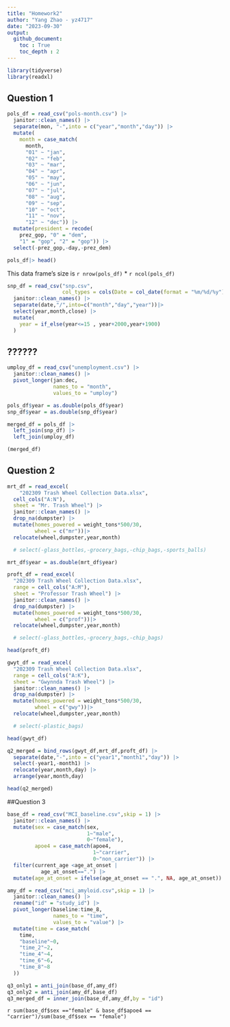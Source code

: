 ```yaml
---
title: "Homework2"
author: "Yang Zhao - yz4717"
date: "2023-09-30"
output: 
  github_document:
    toc : True
    toc_depth : 2
---
```


```r
library(tidyverse)
library(readxl)
```

## Question 1

```r
pols_df = read_csv("pols-month.csv") |> 
  janitor::clean_names() |> 
  separate(mon, "-",into = c("year","month","day")) |> 
  mutate(
    month = case_match(
      month, 
      "01" ~ "jan",
      "02" ~ "feb",
      "03" ~ "mar",
      "04" ~ "apr",
      "05" ~ "may",
      "06" ~ "jun",
      "07" ~ "jul",
      "08" ~ "aug",
      "09" ~ "sep",
      "10" ~ "oct", 
      "11" ~ "nov", 
      "12" ~ "dec")) |> 
  mutate(president = recode(
    prez_gop, "0" = "dem",
    "1" = "gop", "2" = "gop")) |> 
  select(-prez_gop,-day,-prez_dem)

pols_df|> head()

```
This data frame's size is `r nrow(pols_df)` * `r ncol(pols_df)`


```r


snp_df = read_csv("snp.csv",
                  col_types = cols(Date = col_date(format = "%m/%d/%y"))) |> 
  janitor::clean_names() |> 
  separate(date,"/",into=c("month","day","year"))|> 
  select(year,month,close) |> 
  mutate(
    year = if_else(year<=15 , year+2000,year+1900)
  )

```

## ??????


```r
umploy_df = read_csv("unemployment.csv") |> 
  janitor::clean_names() |> 
  pivot_longer(jan:dec,
               names_to = "month",
               values_to = "umploy")

```


```r
pols_df$year = as.double(pols_df$year)
snp_df$year = as.double(snp_df$year)

merged_df = pols_df |>
  left_join(snp_df) |> 
  left_join(umploy_df)

(merged_df)
```


## Question 2
```r

mrt_df = read_excel(
    "202309 Trash Wheel Collection Data.xlsx",
  cell_cols("A:N"),
  sheet = "Mr. Trash Wheel") |> 
  janitor::clean_names() |> 
  drop_na(dumpster) |> 
  mutate(homes_powered = weight_tons*500/30,
         wheel = c("mr"))|> 
  relocate(wheel,dumpster,year,month)

  # select(-glass_bottles,-grocery_bags,-chip_bags,-sports_balls)

mrt_df$year = as.double(mrt_df$year)

```

```r

proft_df = read_excel(
  "202309 Trash Wheel Collection Data.xlsx",
  range = cell_cols("A:M"),
  sheet = "Professor Trash Wheel") |> 
  janitor::clean_names() |> 
  drop_na(dumpster) |> 
  mutate(homes_powered = weight_tons*500/30,
         wheel = c("prof"))|> 
  relocate(wheel,dumpster,year,month)

  # select(-glass_bottles,-grocery_bags,-chip_bags)

head(proft_df)
```


```r

gwyt_df = read_excel(
  "202309 Trash Wheel Collection Data.xlsx",
  range = cell_cols("A:K"),
  sheet = "Gwynnda Trash Wheel") |> 
  janitor::clean_names() |> 
  drop_na(dumpster) |> 
  mutate(homes_powered = weight_tons*500/30,
         wheel = c("gwy"))|> 
  relocate(wheel,dumpster,year,month) 

  # select(-plastic_bags)

head(gwyt_df)

```

```r
q2_merged = bind_rows(gwyt_df,mrt_df,proft_df) |> 
  separate(date,"-",into = c("year1","month1","day")) |> 
  select(-year1,-month1) |> 
  relocate(year,month,day) |> 
  arrange(year,month,day)

head(q2_merged)
```

##Question 3

```r
base_df = read_csv("MCI_baseline.csv",skip = 1) |> 
  janitor::clean_names() |> 
  mutate(sex = case_match(sex,
                          1~"male",
                          0~"female"),
         apoe4 = case_match(apoe4,
                            1~"carrier",
                            0~"non_carrier")) |> 
  filter(current_age <age_at_onset | 
           age_at_onset==".") |> 
  mutate(age_at_onset = ifelse(age_at_onset == ".", NA, age_at_onset))
```


```r
amy_df = read_csv("mci_amyloid.csv",skip = 1) |> 
  janitor::clean_names() |> 
  rename("id" = "study_id") |> 
  pivot_longer(baseline:time_8,
               names_to = "time",
               values_to = "value") |> 
  mutate(time = case_match(
    time,
    "baseline"~0,
    "time_2"~2,
    "time_4"~4,
    "time_6"~6,
    "time_8"~8
  ))

q3_only1 = anti_join(base_df,amy_df)
q3_only2 = anti_join(amy_df,base_df)
q3_merged_df = inner_join(base_df,amy_df,by = "id")
```

`r sum(base_df$sex =="female" & base_df$apoe4 == "carrier")/sum(base_df$sex == "female")`

